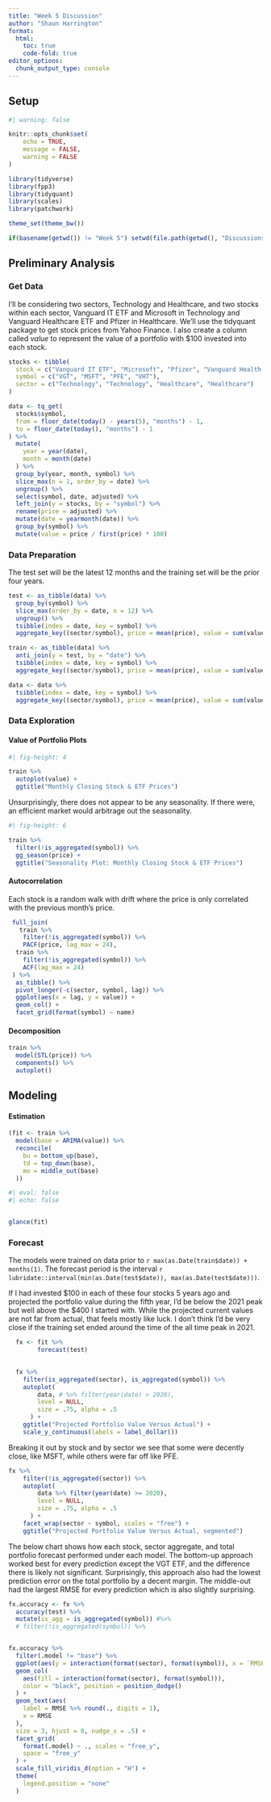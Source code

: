 ```yaml
---
title: "Week 5 Discussion"
author: "Shaun Harrington"
format: 
  html:
    toc: true
    code-fold: true
editor_options: 
  chunk_output_type: console
---
```


## Setup


```r
#| warning: false

knitr::opts_chunk$set(
	echo = TRUE,
	message = FALSE,
	warning = FALSE
)

library(tidyverse)
library(fpp3)
library(tidyquant)
library(scales)
library(patchwork)

theme_set(theme_bw())

if(basename(getwd()) != "Week 5") setwd(file.path(getwd(), "Discussions", "Week 5"))


```

## Preliminary Analysis

### Get Data

I'll be considering two sectors, Technology and Healthcare, and two stocks within each sector, Vanguard IT ETF and Microsoft in Technology and Vanguard Healthcare ETF and Pfizer in Healthcare. We'll use the tidyquant package to get stock prices from Yahoo Finance. I also create a column called *value* to represent the value of a portfolio with $100 invested into each stock.

```r

stocks <- tibble(
  stock = c("Vanguard IT ETF", "Microsoft", "Pfizer", "Vanguard Health Care ETF"),
  symbol = c("VGT", "MSFT", "PFE", "VHT"),
  sector = c("Technology", "Technology", "Healthcare", "Healthcare")
)

data <- tq_get(
  stocks$symbol, 
  from = floor_date(today() - years(5), "months") - 1, 
  to = floor_date(today(), "months") - 1
) %>% 
  mutate(
    year = year(date), 
    month = month(date)
  ) %>% 
  group_by(year, month, symbol) %>% 
  slice_max(n = 1, order_by = date) %>% 
  ungroup() %>% 
  select(symbol, date, adjusted) %>% 
  left_join(y = stocks, by = "symbol") %>% 
  rename(price = adjusted) %>% 
  mutate(date = yearmonth(date)) %>% 
  group_by(symbol) %>% 
  mutate(value = price / first(price) * 100)

```



### Data Preparation

The test set will be the latest 12 months and the training set will be the prior four years.

```r

test <- as_tibble(data) %>% 
  group_by(symbol) %>% 
  slice_max(order_by = date, n = 12) %>% 
  ungroup() %>% 
  tsibble(index = date, key = symbol) %>% 
  aggregate_key((sector/symbol), price = mean(price), value = sum(value))

train <- as_tibble(data) %>% 
  anti_join(y = test, by = "date") %>% 
  tsibble(index = date, key = symbol) %>% 
  aggregate_key((sector/symbol), price = mean(price), value = sum(value))

data <- data %>% 
  tsibble(index = date, key = symbol) %>% 
  aggregate_key((sector/symbol), price = mean(price), value = sum(value))

```



### Data Exploration

#### Value of Portfolio Plots

```r
#| fig-height: 4

train %>% 
  autoplot(value) +
  ggtitle("Monthly Closing Stock & ETF Prices")

```

Unsurprisingly, there does not appear to be any seasonality. If there were, an efficient market would arbitrage out the seasonality.

```r
#| fig-height: 6

train %>% 
  filter(!is_aggregated(symbol)) %>% 
  gg_season(price) +
  ggtitle("Seasonality Plot: Monthly Closing Stock & ETF Prices")

```

#### Autocorrelation

Each stock is a random walk with drift where the price is only correlated with the previous month's price.

```r

 full_join(
   train %>% 
    filter(!is_aggregated(symbol)) %>% 
    PACF(price, lag_max = 24),
  train %>% 
    filter(!is_aggregated(symbol)) %>% 
    ACF(lag_max = 24)
 ) %>% 
  as_tibble() %>% 
  pivot_longer(-c(sector, symbol, lag)) %>% 
  ggplot(aes(x = lag, y = value)) +
  geom_col() +
  facet_grid(format(symbol) ~ name)

```



#### Decomposition


```r

train %>% 
  model(STL(price)) %>% 
  components() %>% 
  autoplot()

```


## Modeling

#### Estimation

<!-- You are going to manually build a tiny mutual fund. Pick 5 years of monthly adjusted closing data for four stocks or funds from two different sectors (four stocks total, two in each sector).  Assume equal dollar amounts of all four stocks are invested.  Use the initial 4 years of data to build top-down, middle out, and bottoms-up models that predict the total value for year 5.  How well did they do? -->




```r


(fit <- train %>% 
  model(base = ARIMA(value)) %>% 
  reconcile(
    bu = bottom_up(base),
    td = top_down(base),
    mo = middle_out(base)
  ))


```



```r
#| eval: false
#| echo: false


glance(fit)
```



### Forecast

The models were trained on data prior to `r max(as.Date(train$date)) + months(1)`. The forecast period is the interval `r lubridate::interval(min(as.Date(test$date)), max(as.Date(test$date)))`. 

If I had invested \$100 in each of these four stocks 5 years ago and projected the portfolio value during the fifth year, I'd be below the 2021 peak but well above the \$400 I started with. While the projected current values are not far from actual, that feels mostly like luck. I don't think I'd be very close if the training set ended around the time of the all time peak in 2021.

```r

  fx <- fit %>% 
        forecast(test)
  

  fx %>% 
    filter(is_aggregated(sector), is_aggregated(symbol)) %>% 
    autoplot(
        data, # %>% filter(year(date) > 2020),
        level = NULL, 
        size = .75, alpha = .5
      ) +
    ggtitle("Projected Portfolio Value Versus Actual") +
    scale_y_continuous(labels = label_dollar())

```

Breaking it out by stock and by sector we see that some were decently close, like MSFT, while others were far off like PFE.

```r

fx %>% 
    filter(!is_aggregated(sector)) %>%
    autoplot(
        data %>% filter(year(date) >= 2020),
        level = NULL, 
        size = .75, alpha = .5
      ) +
    facet_wrap(sector ~ symbol, scales = "free") +
    ggtitle("Projected Portfolio Value Versus Actual, segmented") 

```

The below chart shows how each stock, sector aggregate, and total portfolio forecast performed under each model. The bottom-up approach worked best for every prediction except the VGT ETF, and the difference there is likely not significant. Surprisingly, this approach also had the lowest prediction error on the total portfolio by a decent margin. The middle-out had the largest RMSE for every prediction which is also slightly surprising. 



```r

fx.accuracy <- fx %>% 
  accuracy(test) %>% 
  mutate(is_agg = is_aggregated(symbol)) #%>% 
  # filter(!is_aggregated(symbol)) %>% 


fx.accuracy %>% 
  filter(.model != "base") %>% 
  ggplot(aes(y = interaction(format(sector), format(symbol)), x = `RMSE`)) +
  geom_col(
    aes(fill = interaction(format(sector), format(symbol))), 
    color = "black", position = position_dodge()
  ) +
  geom_text(aes(
    label = RMSE %>% round(., digits = 1), 
    x = RMSE
  ), 
  size = 3, hjust = 0, nudge_x = .5) +
  facet_grid(
    format(.model) ~ ., scales = "free_y",
    space = "free_y"
  ) +
  scale_fill_viridis_d(option = "H") +
  theme(
    legend.position = "none"
  )

```


